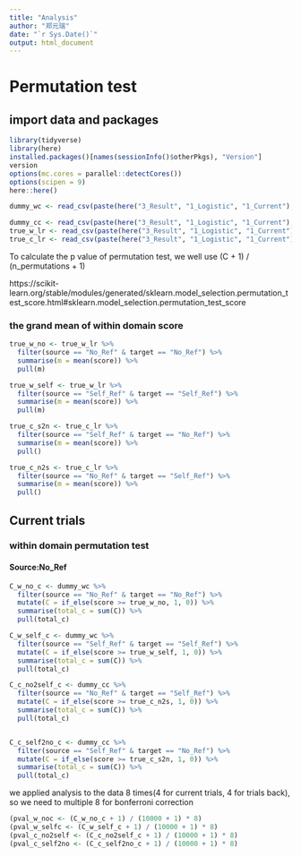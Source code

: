 ```yaml
---
title: "Analysis"
author: "郑元瑞"
date: "`r Sys.Date()`"
output: html_document
---
```

# Permutation test
## import data and packages
```r
library(tidyverse)
library(here)
installed.packages()[names(sessionInfo()$otherPkgs), "Version"]
version
options(mc.cores = parallel::detectCores())
options(scipen = 9)
here::here()
```
```r
dummy_wc <- read_csv(paste(here("3_Result", "1_Logistic", "1_Current"), "Dummy_within_current.csv", sep = "/"))

dummy_cc <- read_csv(paste(here("3_Result", "1_Logistic", "1_Current"), "Dummy_cross_current.csv", sep = "/"))
true_w_lr <- read_csv(paste(here("3_Result", "1_Logistic", "1_Current"), "LR_withinscore_current.csv", sep = "/"))
true_c_lr <- read_csv(paste(here("3_Result", "1_Logistic", "1_Current"), "LR_crossscore_current.csv", sep = "/"))
```
To calculate the p value of permutation test, we well use (C + 1) / (n_permutations + 1)

https://scikit-learn.org/stable/modules/generated/sklearn.model_selection.permutation_test_score.html#sklearn.model_selection.permutation_test_score

### the grand mean of within domain score
```r
true_w_no <- true_w_lr %>%
  filter(source == "No_Ref" & target == "No_Ref") %>%
  summarise(m = mean(score)) %>%
  pull(m)

true_w_self <- true_w_lr %>%
  filter(source == "Self_Ref" & target == "Self_Ref") %>%
  summarise(m = mean(score)) %>%
  pull(m)

true_c_s2n <- true_c_lr %>%
  filter(source == "Self_Ref" & target == "No_Ref") %>%
  summarise(m = mean(score)) %>%
  pull()

true_c_n2s <- true_c_lr %>%
  filter(source == "No_Ref" & target == "Self_Ref") %>%
  summarise(m = mean(score)) %>%
  pull()
```


## Current trials
### within domain permutation test 
#### Source:No_Ref
```r
C_w_no_c <- dummy_wc %>%
  filter(source == "No_Ref" & target == "No_Ref") %>%
  mutate(C = if_else(score >= true_w_no, 1, 0)) %>%
  summarise(total_c = sum(C)) %>%
  pull(total_c)

C_w_self_c <- dummy_wc %>%
  filter(source == "Self_Ref" & target == "Self_Ref") %>%
  mutate(C = if_else(score >= true_w_self, 1, 0)) %>%
  summarise(total_c = sum(C)) %>%
  pull(total_c)

C_c_no2self_c <- dummy_cc %>%
  filter(source == "No_Ref" & target == "Self_Ref") %>%
  mutate(C = if_else(score >= true_c_n2s, 1, 0)) %>%
  summarise(total_c = sum(C)) %>%
  pull(total_c)


C_c_self2no_c <- dummy_cc %>%
  filter(source == "Self_Ref" & target == "No_Ref") %>%
  mutate(C = if_else(score >= true_c_s2n, 1, 0)) %>%
  summarise(total_c = sum(C)) %>%
  pull(total_c)
```
we applied analysis to the data 8 times(4 for current trials, 4 for trials back), so we need to multiple 8 for bonferroni correction

```r
(pval_w_noc <- (C_w_no_c + 1) / (10000 + 1) * 8)
(pval_w_selfc <- (C_w_self_c + 1) / (10000 + 1) * 8)
(pval_c_no2self <- (C_c_no2self_c + 1) / (10000 + 1) * 8)
(pval_c_self2no <- (C_c_self2no_c + 1) / (10000 + 1) * 8)
```
